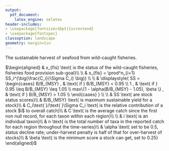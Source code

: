 ```yaml
---
output:
  pdf_document: 
    latex_engine: xelatex
header-includes:
- \usepackage[fontsize=16pt]{scrextend}
- \usepackage{fontspec}
classoption: landscape
geometry: margin=1in
---
```


\pagenumbering{gobble}

The sustainable harvest of seafood from wild-caught fisheries.

\vspace{0.5in}

\noindent
$\begin{aligned}
& x_{fis} \text{   is the status of the wild-caught fisheries, fisheries food provision sub-goal}\\
\\
& x_{fis} = \prod^n_{i=1} SS_i^{\big(\frac{C_i}{\Sigma C_i} \big)} \\
\\
& \displaystyle{ SS = 
  \begin{cases}
    B/B_{MSY} , & \text{ if } B/B_{MSY} < 0.95 \\
    1 , & \text{ if } 0.95 \leq B/B_{MSY} \leq 1.05 \\
    max\{1 - \alpha(B/B_{MSY} - 1.05), \beta \} , & \text{ if } B/B_{MSY} > 1.05 \\
  \end{cases}
  } \\
\\
& SS \text{ are stock status scores}\\
& B/B_{MSY} \text{   is maximum sustainable yield for a stock}\\
& C_i\text{ }/\text{ }\Sigma C_i \text{  is the relative contribution of a stock $i$ to overall catch}\\
& C \text{   is the average catch since the first non null record, for each taxon within each region}\\
\\
& i \text{   is an individual taxon}\\
& n \text{   is the total number of taxa in the reported catch for each region throughout the time-series}\\
& \alpha \text{ set to be 0.5, status decline rate; under-harvest penalty is half of that for over-harvest of stocks}\\
& \beta \text{ is the minimum score a stock can get, set to 0.25}
\end{aligned}$